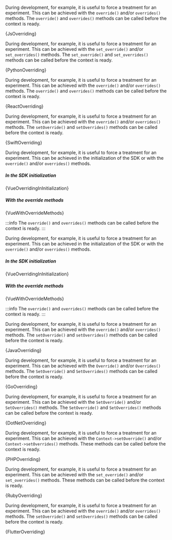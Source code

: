 











<Tabs groupId="language">

<TabItem value="js" label="Javascript">

During development, for example, it is useful to force a treatment for an
experiment. This can be achieved with the `override()` and/or `overrides()`
methods. The `override()` and `overrides()` methods can be called before the context is
ready.

<CodeBlock language="js">{JsOverriding}</CodeBlock>

</TabItem>

<TabItem value="python" label="Python3">

During development, for example, it is useful to force a treatment for an
experiment. This can be achieved with the `set_override()` and/or `set_overrides()`
methods. The `set_override()` and `set_overrides()` methods can be called before the context is
ready.

<CodeBlock language="python">{PythonOverriding}</CodeBlock>

</TabItem>

<TabItem value="react" label="React">

During development, for example, it is useful to force a treatment for an
experiment. This can be achieved with the `override()` and/or `overrides()`
methods. The `override()` and `overrides()` methods can be called before the context is
ready.

<CodeBlock language="jsx">{ReactOverriding}</CodeBlock>

</TabItem>

<TabItem value="swift" label="Swift">

During development, for example, it is useful to force a treatment for an
experiment. This can be achieved with the `override()` and/or `overrides()`
methods. The `setOverride()` and `setOverrides()` methods can be called before
the context is ready.

<CodeBlock language="swift">{SwiftOverriding}</CodeBlock>

</TabItem>

<TabItem value="vue" label="Vue2">

During development, for example, it is useful to force a treatment for an
experiment. This can be achieved in the initialization of the SDK or with the
`override()` and/or `overrides()` methods.

##### In the SDK initialization

<CodeBlock language="js">{VueOverridingInInitialization}</CodeBlock>

##### With the override methods

<CodeBlock language="js">{VueWithOverrideMethods}</CodeBlock>

:::info
The `override()` and `overrides()` methods can be called before the context is ready.
:::

</TabItem>

<TabItem value="vue3" label="Vue3">

During development, for example, it is useful to force a treatment for an
experiment. This can be achieved in the initialization of the SDK or with the
`override()` and/or `overrides()` methods.

##### In the SDK initialization

<CodeBlock language="js">{VueOverridingInInitialization}</CodeBlock>

##### With the override methods

<CodeBlock language="js">{VueWithOverrideMethods}</CodeBlock>

:::info
The `override()` and `overrides()` methods can be called before the context is ready.
:::

</TabItem>

<TabItem value="java" label="Java">

During development, for example, it is useful to force a treatment for an
experiment. This can be achieved with the `override()` and/or `overrides()`
methods. The `setOverride()` and `setOverrides()` methods can be called before
the context is ready.

<CodeBlock language="java">{JavaOverriding}</CodeBlock>

</TabItem>

<TabItem value="go" label="Go">

During development, for example, it is useful to force a treatment for an
experiment. This can be achieved with the `Override()` and/or `Overrides()`
methods. The `SetOverride()` and `SetOverrides()` methods can be called before
the context is ready.

<CodeBlock language="go">{GoOverriding}</CodeBlock>

</TabItem>

<TabItem value="dotnet" label=".NET">

During development, for example, it is useful to force a treatment for an
experiment. This can be achieved with the `SetOverride()` and/or
`SetOverrides()` methods. The `SetOverride()` and `SetOverrides()` methods can
be called before the context is ready.

<CodeBlock language="csharp">{DotNetOverriding}</CodeBlock>

</TabItem>

<TabItem value="php" label="PHP">

During development, for example, it is useful to force a treatment for an
experiment. This can be achieved with the `Context->setOverride()` and/or
`Context->setOverrides()` methods. These methods can be called before the
context is ready.

<CodeBlock language="php">{PHPOverriding}</CodeBlock>

</TabItem>

<TabItem value="ruby" label="Ruby">

During development, for example, it is useful to force a treatment for an
experiment. This can be achieved with the `set_override()` and/or
`set_overrides()` methods. These methods can be called before the context is
ready.

<CodeBlock language="ruby">{RubyOverriding}</CodeBlock>

</TabItem>

<TabItem value="flutter" label="Flutter/Dart">

During development, for example, it is useful to force a treatment for an 
experiment. This can be achieved with the `override()` and/or `overrides()` 
methods. The `setOverride()` and `setOverrides()` methods can be called before 
the context is ready.

<CodeBlock language="dart">{FlutterOverriding}</CodeBlock>

</TabItem>

</Tabs>
